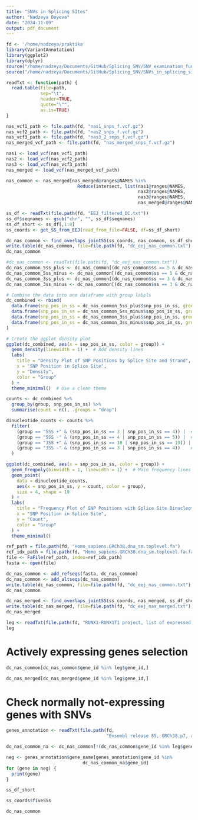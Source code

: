 ```yaml
---
title: "SNVs in Splicing SItes"
author: "Nadzeya Boyeva"
date: "2024-11-09"
output: pdf_document
---
```


```r
fd <- '/home/nadzeya/praktika'
library(VariantAnnotation)
library(ggplot2)
library(dplyr)
source("/home/nadzeya/Documents/GitHub/Splicing_SNV/SNV_examination_functions.R")
source("/home/nadzeya/Documents/GitHub/Splicing_SNV/SNVs_in_splicing_sites_functions.R")
```

```r
readTxt <- function(path) {
  read.table(file=path, 
             sep="\t",
             header=TRUE,
             quote="\"",
             as.is=TRUE)
}
```

```r
nas_vcf1_path <- file.path(fd, "nas1_snps_f.vcf.gz")
nas_vcf2_path <- file.path(fd, "nas2_snps_f.vcf.gz")
nas_vcf3_path <- file.path(fd, "nas3_2_snps_f.vcf.gz")
nas_merged_vcf_path <- file.path(fd, "nas_merged_snps_f.vcf.gz")

nas1 <- load_vcf(nas_vcf1_path)
nas2 <- load_vcf(nas_vcf2_path)
nas3 <- load_vcf(nas_vcf3_path)
nas_merged <- load_vcf(nas_merged_vcf_path)

nas_common <- nas_merged[nas_merged@ranges@NAMES %in% 
                           Reduce(intersect, list(nas1@ranges@NAMES, 
                                                  nas2@ranges@NAMES, 
                                                  nas3@ranges@NAMES, 
                                                  nas_merged@ranges@NAMES))]
```

```r
ss_df <- readTxt(file.path(fd, "EEJ_filtered_DC.txt"))
ss_df$seqnames <- gsub("chr", "", ss_df$seqnames)
ss_df_short <- ss_df[,1:8]
ss_coords <- get_SS_from_EEJ(read_from_file=FALSE, df=ss_df_short)
```

```r
dc_nas_common <- find_overlaps_jointSS(ss_coords, nas_common, ss_df_short)
write.table(dc_nas_common, file=file.path(fd, "dc_eej_nas_common.txt"), sep='\t')
dc_nas_common
```

```r
#dc_nas_common <- readTxt(file.path(fd, "dc_eej_nas_common.txt"))
dc_nas_common_5ss_plus <- dc_nas_common[(dc_nas_common$ss == 5 & dc_nas_common$strand == '+'),]
dc_nas_common_5ss_minus <- dc_nas_common[(dc_nas_common$ss == 5 & dc_nas_common$strand == '-'),]
dc_nas_common_3ss_plus <- dc_nas_common[(dc_nas_common$ss == 3 & dc_nas_common$strand == '+'),]
dc_nas_common_3ss_minus <- dc_nas_common[(dc_nas_common$ss == 3 & dc_nas_common$strand == '-'),]
```

```r
# Combine the data into one dataframe with group labels
dc_combined <- rbind(
  data.frame(snp_pos_in_ss = dc_nas_common_5ss_plus$snp_pos_in_ss, group = "5SS +"),
  data.frame(snp_pos_in_ss = dc_nas_common_5ss_minus$snp_pos_in_ss, group = "5SS -"),
  data.frame(snp_pos_in_ss = dc_nas_common_3ss_plus$snp_pos_in_ss, group = "3SS +"),
  data.frame(snp_pos_in_ss = dc_nas_common_3ss_minus$snp_pos_in_ss, group = "3SS -")
)

# Create the ggplot density plot
ggplot(dc_combined, aes(x = snp_pos_in_ss, color = group)) +
  geom_density(linewidth = 1) +  # Add density lines
  labs(
    title = "Density Plot of SNP Positions by Splice Site and Strand",
    x = "SNP Position in Splice Site",
    y = "Density",
    color = "Group"
  ) +
  theme_minimal()  # Use a clean theme
```

```r
counts <- dc_combined %>%
  group_by(group, snp_pos_in_ss) %>%
  summarise(count = n(), .groups = "drop")

dinucleotide_counts <- counts %>%
  filter(
    (group == "5SS +" & (snp_pos_in_ss == 3 | snp_pos_in_ss == 4)) |  # GU for 5SS +
    (group == "5SS -" & (snp_pos_in_ss == 4 | snp_pos_in_ss == 5)) |  # GU for 5SS -
    (group == "3SS +" & (snp_pos_in_ss == 18 | snp_pos_in_ss == 19)) | # AG for 3SS +
    (group == "3SS -" & (snp_pos_in_ss == 3 | snp_pos_in_ss == 4))    # AG for 3SS -
  )

ggplot(dc_combined, aes(x = snp_pos_in_ss, color = group)) +
  geom_freqpoly(binwidth = 1, linewidth = 1) +  # Main frequency lines
  geom_point(
    data = dinucleotide_counts,
    aes(x = snp_pos_in_ss, y = count, color = group),
    size = 4, shape = 19
  ) +
  labs(
    title = "Frequency Plot of SNP Positions with Splice Site Dinucleotides",
    x = "SNP Position in Splice Site",
    y = "Count",
    color = "Group"
  ) +
  theme_minimal()
```

```r
ref_path = file.path(fd, "Homo_sapiens.GRCh38.dna_sm.toplevel.fa")
ref_idx_path = file.path(fd, "Homo_sapiens.GRCh38.dna_sm.toplevel.fa.fai")
file <- FaFile(ref_path, index=ref_idx_path)
fasta <- open(file)
```

```r
dc_nas_common <- add_refseqs(fasta, dc_nas_common)
dc_nas_common <- add_altseqs(dc_nas_common)
write.table(dc_nas_common, file=file.path(fd, "dc_eej_nas_common.txt"), sep='\t')
dc_nas_common
```

```r
dc_nas_merged <- find_overlaps_jointSS(ss_coords, nas_merged, ss_df_short)
write.table(dc_nas_merged, file=file.path(fd, "dc_eej_nas_merged.txt"), sep='\t')
dc_nas_merged
```

```r
leg <- readTxt(file.path(fd, "RUNX1-RUNX1T1 project, list of expressed genes"))
leg
```

# Actively expressing genes selection

```r
dc_nas_common[dc_nas_common$gene_id %in% leg$gene_id,]
```

```r
dc_nas_merged[dc_nas_merged$gene_id %in% leg$gene_id,]
```

# Check normally not-expressing genes with SNVs

```r
genes_annotation <- readTxt(file.path(fd, 
                                      "Ensembl release 85, GRCh38.p7, annotations of genes.txt"))
```

```r
dc_nas_common_na <- dc_nas_common[!(dc_nas_common$gene_id %in% leg$gene_id),]
```

```r
neg <- genes_annotation$gene_name[genes_annotation$gene_id %in%
                             dc_nas_common_na$gene_id]
for (gene in neg) {
  print(gene)
}
```

```r
ss_df_short
```

```r
ss_coords$fiveSSs
```

```r
dc_nas_common
```
